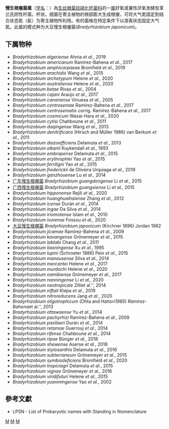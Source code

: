 {{Automatic taxobox
| taxon = Bradyrhizobium
| authority = Jordan，1982
| type species = 大豆慢生根瘤菌<br>''Bradyrhizobium japonicum''
| type species authority = (Kirchner, 1896) Jordan, 1982
| synonyms = ''Agromonas'' <small>Ohta and Hattori 1985</small>
}}
'''慢生根瘤菌属'''（[[学名|学名]]：{{lang|la|''Bradyrhizobium''}}）為[[生丝微菌目|生丝微菌目]][[硝化杆菌科|硝化杆菌科]]的一[[属|属]]好氧或兼性厌氧发酵型革兰氏阴性杆菌。杆状。细菌在寄主植物的根部膨大生成根瘤，可将大气氮固定到结合状态氮（氨）为寄主植物所利用。有的菌株在特定条件下以游离状态固定大气氮。此属的模式种为大豆慢生根瘤菌(''Bradyrhizobium japonicum'')。

==下属物种==
* ''Bradyrhizobium algeriense'' Ahnia ''et al.'', 2019
* ''Bradyrhizobium americanum'' Ramírez-Bahena ''et al.'', 2017
* ''Bradyrhizobium amphicarpaeae'' Bromfield ''et al.'', 2019
* ''Bradyrhizobium arachidis'' Wang ''et al.'', 2015
* ''Bradyrhizobium archetypum'' Helene ''et al.'', 2020
* ''Bradyrhizobium australiense'' Helene ''et al.'', 2020
* ''Bradyrhizobium betae'' Rivas ''et al.'', 2004
* ''Bradyrhizobium cajani'' Araújo ''et al.'', 2017
* ''Bradyrhizobium canariense'' Vinuesa ''et al.'', 2005
* ''Bradyrhizobium centrosemae'' Ramírez-Bahena ''et al.'', 2017
* ''Bradyrhizobium centrosematis'' corrig. Ramírez-Bahena ''et al.'', 2017
* ''Bradyrhizobium cosmicum'' Wasai-Hara ''et al.'', 2020
* ''Bradyrhizobium cytisi'' Chahboune ''et al.'', 2011
* ''Bradyrhizobium daqingense'' Wang ''et al.'', 2013
* ''Bradyrhizobium denitrificans'' (Hirsch and Müller 1986) van Berkum ''et al.'', 2011
* ''Bradyrhizobium diazoefficiens'' Delamuta ''et al.'', 2013
* ''Bradyrhizobium elkanii'' Kuykendall ''et al.'', 1993
* ''Bradyrhizobium embrapense'' Delamuta ''et al.'', 2015
* ''Bradyrhizobium erythrophlei'' Yao ''et al.'', 2015
* ''Bradyrhizobium ferriligni'' Yao ''et al.'', 2015
* ''Bradyrhizobium frederickii'' de Oliveira Urquiaga ''et al.'', 2019
* ''Bradyrhizobium ganzhouense'' Lu ''et al.'', 2014
* [[广东慢生根瘤菌|广东慢生根瘤菌]] ''Bradyrhizobium guangdongense'' Li ''et al.'', 2015
* [[广西慢生根瘤菌|广西慢生根瘤菌]] ''Bradyrhizobium guangxiense'' Li ''et al.'', 2015
* ''Bradyrhizobium hipponense'' Rejili ''et al.'', 2020
* ''Bradyrhizobium huanghuaihaiense'' Zhang ''et al.'', 2012
* ''Bradyrhizobium icense'' Durán ''et al.'', 2014
* ''Bradyrhizobium ingae'' Da Silva ''et al.'', 2014
* ''Bradyrhizobium iriomotense'' Islam ''et al.'', 2010
* ''Bradyrhizobium ivorense'' Fossou ''et al.'', 2020
* [[大豆慢生根瘤菌|大豆慢生根瘤菌]] ''Bradyrhizobium japonicum'' (Kirchner 1896) Jordan 1982
* ''Bradyrhizobium jicamae'' Ramírez-Bahena ''et al.'', 2009
* ''Bradyrhizobium kavangense'' Grönemeyer ''et al.'', 2015
* ''Bradyrhizobium lablabi'' Chang ''et al.'', 2011
* ''Bradyrhizobium liaoningense'' Xu ''et al.'', 1995
* ''Bradyrhizobium lupini'' (Schroeter 1886) Peix ''et al.'', 2015
* ''Bradyrhizobium manausense'' Silva ''et al.'', 2014
* ''Bradyrhizobium mercantei'' Helene ''et al.'', 2017
* ''Bradyrhizobium murdochi'' Helene ''et al.'', 2020
* ''Bradyrhizobium namibiense'' Grönemeyer ''et al.'', 2017
* ''Bradyrhizobium nanningense'' Li ''et al.'', 2020
* ''Bradyrhizobium neotropicale'' Zilli'' ''et al.'', 2014
* ''Bradyrhizobium niftali'' Klepa ''et al.'', 2019
* ''Bradyrhizobium nitroreducens'' Jang ''et al.'', 2020
* ''Bradyrhizobium oligotrophicum'' (Ohta and Hattori'' 1985) Ramírez-Bahena ''et al.'', 2013
* ''Bradyrhizobium ottawaense'' Yu ''et al.'', 2014
* ''Bradyrhizobium pachyrhizi'' Ramírez-Bahena ''et al.'', 2009
* ''Bradyrhizobium paxllaeri'' Durán ''et al.'', 2014
* ''Bradyrhizobium retamae'' Guerrouj ''et al.'', 2014
* ''Bradyrhizobium rifense'' Chahboune ''et al.'', 2014
* ''Bradyrhizobium ripae'' Bünger ''et al.'', 2018
* ''Bradyrhizobium shewense'' Aserse ''et al.'', 2018
* ''Bradyrhizobium stylosanthis'' Delamuta ''et al.'', 2016
* ''Bradyrhizobium subterraneum'' Grönemeyer ''et al.'', 2015
* ''Bradyrhizobium symbiodeficiens'' Bromfield ''et al.'', 2020
* ''Bradyrhizobium tropiciagri'' Delamuta ''et al.'', 2015
* ''Bradyrhizobium vignae'' Grönemeyer ''et al.'', 2016
* ''Bradyrhizobium viridifuturi'' Helene ''et al.'', 2015
* ''Bradyrhizobium yuanmingense'' Yao ''et al.'', 2002

==參考文獻==
{{reflist}}
* LPSN - List of Prokaryotic names with Standing in Nomenclature

{{taxonbar}}

[[Category:革兰氏阴性菌|M]]
[[Category:_硝化杆菌科|M]]
[[Category:1982年描述的分类群|M]]